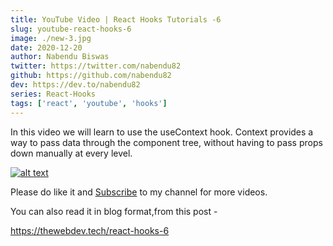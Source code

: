 ```yaml
---
title: YouTube Video | React Hooks Tutorials -6
slug: youtube-react-hooks-6
image: ./new-3.jpg
date: 2020-12-20
author: Nabendu Biswas
twitter: https://twitter.com/nabendu82
github: https://github.com/nabendu82
dev: https://dev.to/nabendu82
series: React-Hooks
tags: ['react', 'youtube', 'hooks']
---
```


In this video we will learn to use the useContext hook. Context provides a way to pass data through the component tree, without having to pass props down manually at every level.

<div className={styles.image__small}>

[![alt text](https://res.cloudinary.com/dxkxvfo2o/image/upload/v1608451216/React-hooks-6_lwhtc4.png)](https://www.youtube.com/watch?v=oSqqs16RejM "React Hooks")

</div>

Please do like it and [Subscribe](https://www.youtube.com/channel/UCRf7mazcufqZxd2pR3oQJuQ?sub_confirmation=1) to my channel for more videos.

You can also read it in blog format,from this post -

https://thewebdev.tech/react-hooks-6